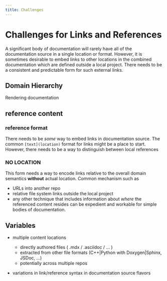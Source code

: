 ```yaml
---
title: Challenges
---
```


# Challenges for Links and References


A significant body of documentation will rarely have all of the
documentation source in a single location or format.  However,
it is sometimes desirable to embed links to other locations in the 
combined documentation which are defined outside a local project.  There 
needs to be a consistent and predictable form for such external links.

## Domain Hierarchy

Rendering documentation 

## reference content

### reference format

There needs to be _some_ way to embed links in documentation source.  The common
`[text](location)` format for links might be a place to start.  However, 
there needs to be a way to distinguish between local references 

### NO LOCATION

This form needs a way to encode links relative to the overall domain semantics
__without__ actual location.  Common mechanism such as 
  - URLs into another repo
  - relative file system links outside the local project 
  - any other technique that includes information about _where_ the 
    referenced content resides
can be expedient and workable for simple bodies of documentation.




## Variables 

 - multiple content locations
   - directly authored files ( .mdx / .asciidoc / ... )
   - extracted from other file formats (C++|Python with Doxygen|Sphinx, JSDoc, ...)
   - potentially across multiple repos

 - variations in link/reference syntax in documentation source flavors


